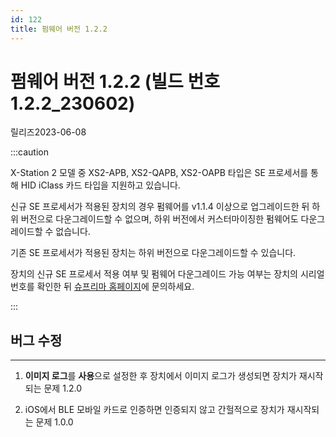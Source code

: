 ```yaml
---
id: 122
title: 펌웨어 버전 1.2.2
---
```


# 펌웨어 버전 1.2.2 (빌드 번호 1.2.2_230602)

릴리즈<Separator/>2023-06-08

:::caution

X-Station 2 모델 중 XS2-APB, XS2-QAPB, XS2-OAPB 타입은 SE 프로세서를 통해 HID iClass 카드 타입을 지원하고 있습니다.

신규 SE 프로세서가 적용된 장치의 경우 펌웨어를 v1.1.4 이상으로 업그레이드한 뒤 하위 버전으로 다운그레이드할 수 없으며, 하위 버전에서 커스터마이징한 펌웨어도 다운그레이드할 수 없습니다.

기존 SE 프로세서가 적용된 장치는 하위 버전으로 다운그레이드할 수 있습니다.

장치의 신규 SE 프로세서 적용 여부 및 펌웨어 다운그레이드 가능 여부는 장치의 시리얼 번호를 확인한 뒤 [슈프리마 홈페이지](https://supremainc.com)에 문의하세요.

:::

## 버그 수정

---

<BugLists>

1. **이미지 로그**를 **사용**으로 설정한 후 장치에서 이미지 로그가 생성되면 장치가 재시작되는 문제 <Badge>1.2.0</Badge>

1. iOS에서 BLE 모바일 카드로 인증하면 인증되지 않고 간헐적으로 장치가 재시작되는 문제 <Badge>1.0.0</Badge>

</BugLists>